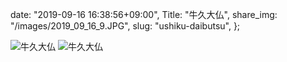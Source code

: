   date: "2019-09-16 16:38:56+09:00",
  Title: "牛久大仏",
  share_img: "/images/2019_09_16_9.JPG",
  slug: "ushiku-daibutsu",
};

![牛久大仏](/images/2019_09_16_9.JPG)
![牛久大仏](/images/2019_09_16_10.JPG)
